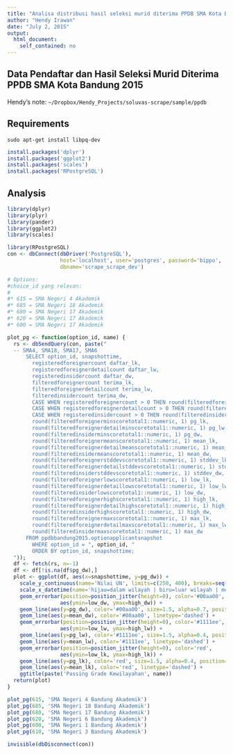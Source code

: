 ```yaml
---
title: "Analisa distribusi hasil seleksi murid diterima PPDB SMA Kota Bandung 2015"
author: "Hendy Irawan"
date: "July 2, 2015"
output:
  html_document:
    self_contained: no
---
```


## Data Pendaftar dan Hasil Seleksi Murid Diterima PPDB SMA Kota Bandung 2015

Hendy's note: `~/Dropbox/Hendy_Projects/soluvas-scrape/sample/ppdb`

## Requirements

```
sudo apt-get install libpq-dev
```

```r
install.packages('dplyr')
install.packages('ggplot2')
install.packages('scales')
install.packages('RPostgreSQL')
```

## Analysis

```r
library(dplyr)
library(plyr)
library(pander)
library(ggplot2)
library(scales)
```

```r
library(RPostgreSQL)
con <- dbConnect(dbDriver('PostgreSQL'),
                 host='localhost', user='postgres', password='bippo',
                 dbname='scrape_scrape_dev')

# Options:
#choice_id yang relevan:
#
#* 615 = SMA Negeri 4 Akademik
#* 685 = SMA Negeri 18 Akademik
#* 680 = SMA Negeri 17 Akademik
#* 620 = SMA Negeri 17 Akademik
#* 600 = SMA Negeri 17 Akademik

plot_pg <- function(option_id, name) {
  rs <- dbSendQuery(con, paste("
  -- SMA4, SMA18, SMA17, SMA6
      SELECT option_id, snapshottime,
        registeredforeignercount daftar_lk,
        registeredforeignerdetailcount daftar_lw,
        registeredinsidercount daftar_dw,
        filteredforeignercount terima_lk,
        filteredforeignerdetailcount terima_lw,
        filteredinsidercount terima_dw,
        CASE WHEN registeredforeignercount > 0 THEN round(filteredforeignercount*100/registeredforeignercount) || '%' ELSE '' END rasio_terima_lk,
        CASE WHEN registeredforeignerdetailcount > 0 THEN round(filteredforeignerdetailcount*100/registeredforeignerdetailcount) || '%' ELSE '' END rasio_terima_lw,
        CASE WHEN registeredinsidercount > 0 THEN round(filteredinsidercount*100/registeredinsidercount) || '%' ELSE '' END rasio_terima_dw,
        round(filteredforeignerminscoretotal1::numeric, 1) pg_lk,
        round(filteredforeignerdetailminscoretotal1::numeric, 1) pg_lw,
        round(filteredinsiderminscoretotal1::numeric, 1) pg_dw,
        round(filteredforeignermeanscoretotal1::numeric, 1) mean_lk,
        round(filteredforeignerdetailmeanscoretotal1::numeric, 1) mean_lw,
        round(filteredinsidermeanscoretotal1::numeric, 1) mean_dw,
        round(filteredforeignerstddevscoretotal1::numeric, 1) stddev_lk,
        round(filteredforeignerdetailstddevscoretotal1::numeric, 1) stddev_lw,
        round(filteredinsiderstddevscoretotal1::numeric, 1) stddev_dw,
        round(filteredforeignerlowscoretotal1::numeric, 1) low_lk,
        round(filteredforeignerdetaillowscoretotal1::numeric, 1) low_lw,
        round(filteredinsiderlowscoretotal1::numeric, 1) low_dw,
        round(filteredforeignerhighscoretotal1::numeric, 1) high_lk,
        round(filteredforeignerdetailhighscoretotal1::numeric, 1) high_lw,
        round(filteredinsiderhighscoretotal1::numeric, 1) high_dw,
        round(filteredforeignermaxscoretotal1::numeric, 1) max_lk,
        round(filteredforeignerdetailmaxscoretotal1::numeric, 1) max_lw,
        round(filteredinsidermaxscoretotal1::numeric, 1) max_dw
      FROM ppdbbandung2015.optionapplicantsnapshot
        WHERE option_id = ", option_id, "
        ORDER BY option_id, snapshottime;
  "));
  df <- fetch(rs, n=-1)
  df <- df[!is.na(df$pg_dw),]
  plot <- ggplot(df, aes(x=snapshottime, y=pg_dw)) +
    scale_y_continuous(name='Nilai UN', limits=c(250, 400), breaks=seq(150, 400, by=10)) +
    scale_x_datetime(name='hijau=dalam wilayah | biru=luar wilayah | merah=luar kota') +
    geom_errorbar(position=position_jitter(height=0), color='#00aa00',
                 aes(ymin=low_dw, ymax=high_dw)) +
    geom_line(aes(y=pg_dw), color='#00aa00', size=1.5, alpha=0.7, position=position_jitter(height=1)) +
    geom_line(aes(y=mean_dw), color='#00aa00', linetype='dashed') +
    geom_errorbar(position=position_jitter(height=0), color='#1111ee',
                 aes(ymin=low_lw, ymax=high_lw)) +
    geom_line(aes(y=pg_lw), color='#1111ee', size=1.5, alpha=0.4, position=position_jitter(height=1)) +
    geom_line(aes(y=mean_lw), color='#1111ee', linetype='dashed') +
    geom_errorbar(position=position_jitter(height=0), color='red',
                 aes(ymin=low_lk, ymax=high_lk)) +
    geom_line(aes(y=pg_lk), color='red', size=1.5, alpha=0.4, position=position_jitter(height=1)) +
    geom_line(aes(y=mean_lk), color='red', linetype='dashed') +
    ggtitle(paste('Passing Grade Kewilayahan', name))
  return(plot)
}

plot_pg(615, 'SMA Negeri 4 Bandung Akademik')
plot_pg(685, 'SMA Negeri 18 Bandung Akademik')
plot_pg(680, 'SMA Negeri 17 Bandung Akademik')
plot_pg(620, 'SMA Negeri 6 Bandung Akademik')
plot_pg(600, 'SMA Negeri 1 Bandung Akademik')
plot_pg(610, 'SMA Negeri 3 Bandung Akademik')

invisible(dbDisconnect(con))
```
